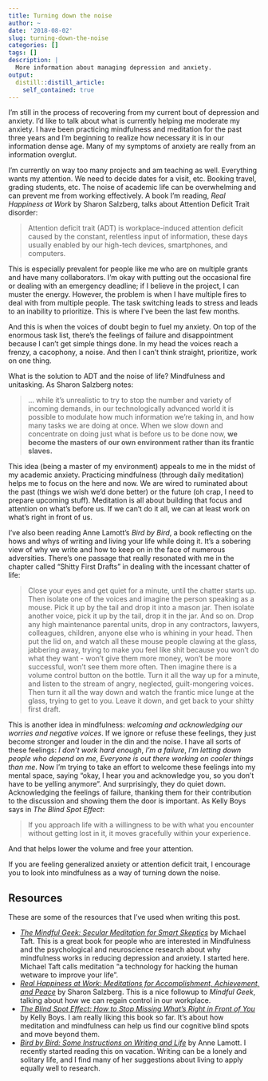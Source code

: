```yaml
---
title: Turning down the noise
author: ~
date: '2018-08-02'
slug: turning-down-the-noise
categories: []
tags: []
description: |
  More information about managing depression and anxiety.   
output:
  distill::distill_article:
    self_contained: true
---
```


I'm still in the process of recovering from my current bout of depression and anxiety. I'd like to talk about what is currently helping me moderate my anxiety. I have been practicing mindfulness and meditation for the past three years and I'm beginning to realize how necessary it is in our information dense age. Many of my symptoms of anxiety are really from an information overglut.

I'm currently on way too many projects and am teaching as well. Everything wants my attention. We need to decide dates for a visit, etc. Booking travel, grading students, etc. The noise of academic life can be overwhelming and can prevent me from working effectively. A book I'm reading, *Real Happiness at Work* by Sharon Salzberg, talks about Attention Deficit Trait disorder:

> Attention deficit trait (ADT) is workplace-induced attention deficit caused by the constant, relentless input of information, these days usually enabled by our high-tech devices, smartphones, and computers.

This is especially prevalent for people like me who are on multiple grants and have many collaborators. I'm okay with putting out the occasional fire or dealing with an emergency deadline; if I believe in the project, I can muster the energy. However, the problem is when I have multiple fires to deal with from multiple people. The task switching leads to stress and leads to an inability to prioritize. This is where I've been the last few months.

And this is when the voices of doubt begin to fuel my anxiety. On top of the enormous task list, there's the feelings of failure and disappointment because I can't get simple things done. In my head the voices reach a frenzy, a cacophony, a noise. And then I can't think straight, prioritize, work on one thing.

What is the solution to ADT and the noise of life? Mindfulness and unitasking. As Sharon Salzberg notes:

> ... while it’s unrealistic to try to stop the number and variety of incoming demands, in our technologically advanced world it is possible to modulate how much information we’re taking in, and how many tasks we are doing at once. When we slow down and concentrate on doing just what is before us to be done now, **we become the masters of our own environment rather than its frantic slaves.**

This idea (being a master of my environment) appeals to me in the midst of my academic anxiety. Practicing mindfulness (through daily meditation) helps me to focus on the here and now. We are wired to ruminated about the past (things we wish we'd done better) or the future (oh crap, I need to prepare upcoming stuff). Meditation is all about building that focus and attention on what's before us. If we can't do it all, we can at least work on what's right in front of us.

I've also been reading Anne Lamott's *Bird by Bird*, a book reflecting on the hows and whys of writing and living your life while doing it. It's a sobering view of why we write and how to keep on in the face of numerous adversities. There's one passage that really resonated with me in the chapter called "Shitty First Drafts" in dealing with the incessant chatter of life:

 > Close your eyes and get quiet for a minute, until the chatter starts up. Then isolate one of the voices and imagine the person speaking as a mouse. Pick it up by the tail and drop it into a mason jar. Then isolate another voice, pick it up by the tail, drop it in the jar. And so on. Drop any high maintenance parental units, drop in any contractors, lawyers, colleagues, children, anyone else who is whining in your head. Then put the lid on, and watch all these mouse people clawing at the glass, jabbering away, trying to make you feel like shit because you won't do what they want - won't give them more money, won't be more successful, won't see them more often. Then imagine there is a volume control button on the bottle. Turn it all the way up for a minute, and listen to the stream of angry, neglected, guilt-mongering voices. Then turn it all the way down and watch the frantic mice lunge at the glass, trying to get to you. Leave it down, and get back to your shitty first draft.

This is another idea in mindfulness: *welcoming and acknowledging our worries and negative voices*. If we ignore or refuse these feelings, they just become stronger and louder in the din and the noise. I have all sorts of these feelings: *I don't work hard enough*, *I'm a failure*, *I'm letting down people who depend on me*, *Everyone is out there working on cooler things than me*. Now I'm trying to take an effort to welcome these feelings into my mental space, saying "okay, I hear you and acknowledge you, so you don't have to be yelling anymore". And surprisingly, they do quiet down. Acknowledging the feelings of failure, thanking them for their contribution to the discussion and showing them the door is important. As Kelly Boys says in *The Blind Spot Effect*:

>If you approach life with a willingness to be with what you encounter without getting lost in it, it moves gracefully within your experience.

And that helps lower the volume and free your attention.

If you are feeling generalized anxiety or attention deficit trait, I encourage you to look into mindfulness as a way of turning down the noise. 

## Resources

These are some of the resources that I've used when writing this post. 

+ [*The Mindful Geek: Secular Meditation for Smart Skeptics*](https://www.amazon.com/gp/product/0692475389/) by Michael Taft. This is a great book for people who are interested in Mindfulness and the psychological and neuroscience research about why mindfulness works in reducing depression and anxiety. I started here. Michael Taft calls meditation "a technology for hacking the human wetware to improve your life". 
+ [*Real Happiness at Work: Meditations for Accomplishment, Achievement, and Peace*](https://www.amazon.com/Real-Happiness-Work-Meditations-Accomplishment/dp/B0182Q7KAQ/) by Sharon Salzberg. This is a nice followup to *Mindful Geek*, talking about how we can regain control in our workplace.
+ [*The Blind Spot Effect: How to Stop Missing What's Right in Front of You*](https://www.amazon.com/Blind-Spot-Effect-Missing-Whats-ebook/dp/B07413Q5Y7/) by Kelly Boys. I am really liking this book so far. It's about how meditation and mindfulness can help us find our cognitive blind spots and move beyond them. 
+ [*Bird by Bird: Some Instructions on Writing and Life*](https://www.amazon.com/Bird-Some-Instructions-Writing-Life/dp/0385480016/) by Anne Lamott. I recently started reading this on vacation. Writing can be a lonely and solitary life, and I find many of her suggestions about living to apply equally well to research. 
